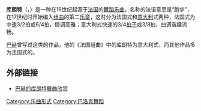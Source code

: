'''库朗特'''（{{lang-fr|Courante}}，{{lang-it|Corrente}}）是一种在16世纪起源于[[法国|法国]]的[[舞蹈|舞蹈]][[乐曲|乐曲]]，名称的法语意思是“跑步”，在17世纪时开始编入[[组曲|组曲]]的第二[[乐章|乐章]]，这时分为法国式和[[意大利|意大利]]式两种，法国式为中速3/2拍或6/4拍，情调高雅；意大利式快速的3/4[[拍子|拍子]]或3/8拍，曲调谐趣流畅。

[[巴赫|巴赫]]曾写过这类的作品，他的《法国组曲》中的库朗特为意大利式，而其他作品多为法国式的。

== 外部链接 ==
*[http://you.video.sina.com.cn/b/3558692-1284194194.html 巴赫的库朗特舞曲欣赏]{{Dead link|date=2019年10月 |bot=InternetArchiveBot |fix-attempted=yes }}

[[Category:乐曲形式|Category:乐曲形式]]
[[Category:巴洛克舞蹈|Category:巴洛克舞蹈]]
{{music-stub}}